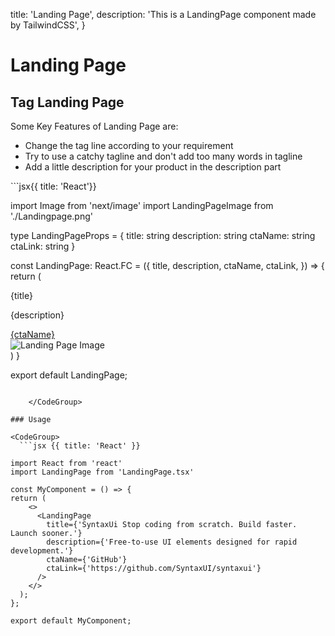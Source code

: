 
  title: 'Landing Page',
  description:
    'This is a LandingPage component made by TailwindCSS',
}

# Landing Page

## Tag Landing Page

Some Key Features of Landing Page are:

- Change the tag line according to your requirement
- Try to use a catchy tagline and don't add too many words in tagline
- Add a little description for your product in the description part

<div className="mb-4"></div>
<Preview>
<div className="w-full m-2">
<LandingPage title={"SyntaxUi Stop coding from scratch. Build faster. Launch sooner."} description={"Free-to-use UI elements designed for rapid development."} 
ctaName={"GitHub"} ctaLink={"https://github.com/SyntaxUI/syntaxui"}/>
</div>
</Preview>
<CodeGroup title="LandingPage.tsx">
```jsx{{ title: 'React'}}

import Image from 'next/image'
import LandingPageImage from './Landingpage.png'

type LandingPageProps = {
  title: string
  description: string
  ctaName: string
  ctaLink: string
}

const LandingPage: React.FC<LandingPageProps> = ({
  title,
  description,
  ctaName,
  ctaLink,
}) => {
  return (
    <div className="font-Poppins mx-auto flex max-w-screen-xl flex-col items-center p-8 px-4 sm:px-6 md:flex-row">
      <div className="md:w-1/2 md:py-10 md:pr-10">
        <div className="text-left">
          <p className="text-4xl font-bold text-black dark:text-white">
            {title}
          </p>
          <p className="mt-2 text-xl text-black dark:text-white">
            {description}
          </p>
          <div className="mt-4">
            <a
              className="inline-block rounded bg-yellow-500 px-8 py-4 text-xl font-bold uppercase leading-normal text-black hover:bg-yellow-600 focus:bg-yellow-700 active:bg-yellow-800"
              href={ctaLink}
            >
              {ctaName}
            </a>
          </div>
        </div>
      </div>
      <div className="md:w-1/2 md:py-10 md:pl-10">
        <div className="relative w-full rounded">
          <Image
            className="rounded-lg"
            src={LandingPageImage}
            alt="Landing Page Image"
            width={600}
            height={400}
          />
        </div>
      </div>
    </div>
  )
}

export default LandingPage;

```

    </CodeGroup>

### Usage

<CodeGroup>
  ```jsx {{ title: 'React' }}

import React from 'react'
import LandingPage from 'LandingPage.tsx'

const MyComponent = () => {
return (
    <>
      <LandingPage
        title={'SyntaxUi Stop coding from scratch. Build faster. Launch sooner.'}
        description={'Free-to-use UI elements designed for rapid development.'}
        ctaName={'GitHub'}
        ctaLink={'https://github.com/SyntaxUI/syntaxui'}
      />
    </>
  ); 
};

export default MyComponent;
```
</CodeGroup>
